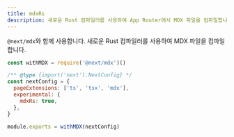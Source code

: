 ```yaml
---
title: mdxRs
description: 새로운 Rust 컴파일러를 사용하여 App Router에서 MDX 파일을 컴파일합니다.
---
```


`@next/mdx`와 함께 사용합니다. 새로운 Rust 컴파일러를 사용하여 MDX 파일을 컴파일합니다.

```js filename="next.config.js"
const withMDX = require('@next/mdx')()

/** @type {import('next').NextConfig} */
const nextConfig = {
  pageExtensions: ['ts', 'tsx', 'mdx'],
  experimental: {
    mdxRs: true,
  },
}

module.exports = withMDX(nextConfig)
```
